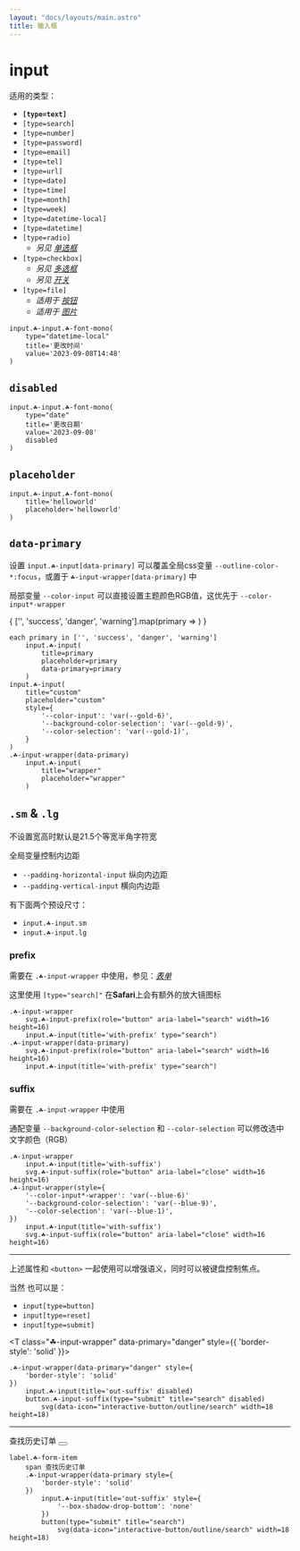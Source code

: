 ```yaml
---
layout: "docs/layouts/main.astro"
title: 输入框
---
```




# input

适用的类型：

- **`[type=text]`**
- `[type=search]`
- `[type=number]`
- `[type=password]`
- `[type=email]`
- `[type=tel]`
- `[type=url]`
- `[type=date]`
- `[type=time]`
- `[type=month]`
- `[type=week]`
- `[type=datetime-local]`
- `[type=datetime]`
- `[type=radio]`
    - _另见_ [_单选框_](/menu/form/radio)
- `[type=checkbox]`
    - _另见_ [_多选框_](/menu/form/checkbox)
    - _另见_ [_开关_](/menu/form/switch)
- `[type=file]` 
    - _适用于_ [_按钮_](/menu/button#upload)
    - _适用于_ [_图片_](/menu/typography/image#upload)

<T
    tag="input"
    type="datetime-local"
    class="☘-input ☘-font-mono"
    title="更改时间"
    value='2023-09-08T14:48'
/>

```pug
input.☘-input.☘-font-mono(
    type="datetime-local"
    title='更改时间'
    value='2023-09-08T14:48'
)
```

## `disabled`

<T
    tag="input"
    type="date"
    class="☘-input ☘-font-mono"
    title="更改日期"
    value='2023-09-08'
    disabled
/>

```pug
input.☘-input.☘-font-mono(
    type="date"
    title='更改日期'
    value='2023-09-08'
    disabled
)
```

## `placeholder`

<T
    tag="input"
    class="☘-input ☘-font-mono"
    title="helloworld"
    placeholder='helloworld'
/>

```pug
input.☘-input.☘-font-mono(
    title='helloworld'
    placeholder='helloworld'
)
```

## `data-primary`

设置 `input.☘-input[data-primary]` 可以覆盖全局css变量 `--outline-color-*:focus`，或置于 `☘-input-wrapper[data-primary]` 中

局部变量 `--color-input` 可以直接设置主题颜色RGB值，这优先于 `--color-input*-wrapper`

<Grid inline>
{
    ['', 'success', 'danger', 'warning'].map(primary => 
        <T
            tag='input'
            class="☘-input"
            title={primary}
            placeholder={primary}
            data-primary={primary}
        />
    )
}
<T
    tag="input"
    class="☘-input"
    title="custom"
    placeholder="custom"
    style="
        --color-input: var(--gold-6);
        --background-color-selection: var(--gold-9);
        --color-selection: var(--gold-1);
    "
/>
<T class="☘-input-wrapper" data-primary>
    <T
        tag="input"
        class="☘-input"
        title="wrapper"
        placeholder="wrapper"
    />
</T>
</Grid>

```pug
each primary in ['', 'success', 'danger', 'warning']
    input.☘-input(
        title=primary
        placeholder=primary
        data-primary=primary
    )
input.☘-input(
    title="custom"
    placeholder="custom"
    style={
        '--color-input': 'var(--gold-6)',
        '--background-color-selection': 'var(--gold-9)',
        '--color-selection': 'var(--gold-1)',
    }
)
.☘-input-wrapper(data-primary)
    input.☘-input(
        title="wrapper"
        placeholder="wrapper"
    )
```

## `.sm` & `.lg`

不设置宽高时默认是21.5个等宽半角字符宽

全局变量控制内边距

- `--padding-horizontal-input` 纵向内边距
- `--padding-vertical-input` 横向内边距

有下面两个预设尺寸：

- `input.☘-input.sm`
    <br/><T tag="input" class="☘-input sm" title="helloworld" placeholder="更小" />
- `input.☘-input.lg`
    <br/><T tag="input" class="☘-input lg" title="helloworld" placeholder="更大" />




### prefix

需要在 `.☘-input-wrapper` 中使用，参见：[_表单_](/menu/form/#wrapper)

这里使用 `[type="search]"` 在**Safari**上会有额外的放大镜图标

<Grid inline>
    <T class="☘-input-wrapper">
        <Icon
            class={escape('☘-input-prefix')}
            name="interactive-button/outline/search"
            role="button"
            aria-label="search"
            width={16}
            height={16}
        />
        <T
            tag="input"
            class="☘-input"
            title="with-prefix"
            type="search"
        />
    </T>
    <T class="☘-input-wrapper" data-primary>
        <Icon
            class={escape('☘-input-prefix')}
            name="interactive-button/outline/search"
            role="button"
            aria-label="search"
            width={16}
            height={16}
        />
        <T
            tag="input"
            class="☘-input"
            title="with-prefix"
            type="search"
        />
    </T>
</Grid>

```pug
.☘-input-wrapper
    svg.☘-input-prefix(role="button" aria-label="search" width=16 height=16)
    input.☘-input(title='with-prefix' type="search")
.☘-input-wrapper(data-primary)
    svg.☘-input-prefix(role="button" aria-label="search" width=16 height=16)
    input.☘-input(title='with-prefix' type="search")
```

### suffix

需要在 `.☘-input-wrapper` 中使用

通配变量 `--background-color-selection` 和 `--color-selection` 可以修改选中文字颜色（RGB）

<Grid inline>
    <T class="☘-input-wrapper">
        <T tag="input" class="☘-input" title="with-suffix" />
        <Icon
            class={escape('☘-input-suffix')}
            name="tips/outline/close"
            role="button"
            aria-label="close"
            width={16}
            height={16}
        />
    </T>
    <T class="☘-input-wrapper" style="
        --color-input\*-wrapper: var(--blue-6);
        --background-color-selection: var(--blue-9);
        --color-selection: var(--blue-1);
    ">
        <T tag="input" class="☘-input" title="with-suffix" />
        <Icon
            class={escape('☘-input-suffix')}
            name="tips/outline/close"
            role="button"
            aria-label="close"
            width={16}
            height={16}
        />
    </T>
</Grid>

```pug
.☘-input-wrapper
    input.☘-input(title='with-suffix')
    svg.☘-input-suffix(role="button" aria-label="close" width=16 height=16)
.☘-input-wrapper(style={
    '--color-input*-wrapper': 'var(--blue-6)'
    '--background-color-selection': 'var(--blue-9)',
    '--color-selection': 'var(--blue-1)',
})
    input.☘-input(title='with-suffix')
    svg.☘-input-suffix(role="button" aria-label="close" width=16 height=16)
```

***

上述属性和 `<button>` 一起使用可以增强语义，同时可以被键盘控制焦点。

当然 也可以是：
- `input[type=button]`
- `input[type=reset]`
- `input[type=submit]`

<T class="☘-input-wrapper" data-primary="danger" style={{
    'border-style': 'solid'
}}>
    <T
        tag="input"
        class="☘-input"
        title="in-suffix"
        disabled
    />
    <T
        tag="button"
        class="☘-input-suffix"
        type="submit"
        title="search"
        disabled
    >
        <Icon 
            name="interactive-button/outline/search"
            width={18}
            height={18}
        />
    </T>
</T>

```pug
.☘-input-wrapper(data-primary="danger" style={
    'border-style': 'solid'
})
    input.☘-input(title='out-suffix' disabled)
    button.☘-input-suffix(type="submit" title="search" disabled)
        svg(data-icon="interactive-button/outline/search" width=18 height=18)
```

***

<T tag="label" class="☘-form-item">
    <span>查找历史订单</span>
    <T class="☘-input-wrapper" data-primary style={{
        'border-style': 'solid'
    }}>
        <T tag="input" class="☘-input" title="out-suffix" style={{
            '--box-shadow-drop-bottom': 'none'
        }} />
        <button type="submit" title="search">
            <Icon
                name="interactive-button/outline/search"
                width={18}
                height={18}
            />
        </button>
    </T>
</T>

```pug
label.☘-form-item
    span 查找历史订单
    .☘-input-wrapper(data-primary style={
        'border-style': 'solid'
    })
        input.☘-input(title='out-suffix' style={
            '--box-shadow-drop-bottom': 'none'
        })
        button(type="submit" title="search")
            svg(data-icon="interactive-button/outline/search" width=18 height=18)
```
